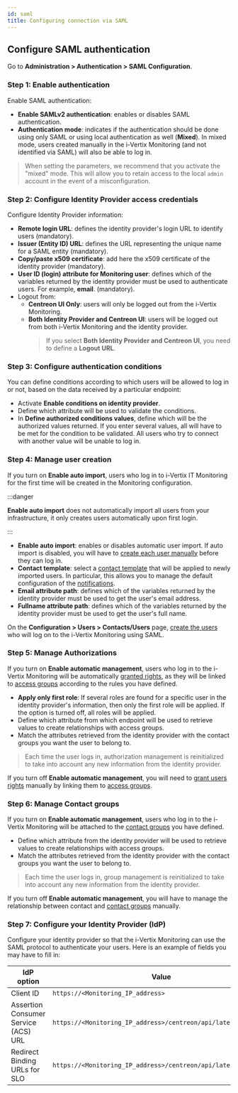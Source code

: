 ```yaml
---
id: saml
title: Configuring connection via SAML
---
```


## Configure SAML authentication

Go to **Administration > Authentication > SAML Configuration**.

### Step 1: Enable authentication

Enable SAML authentication:

- **Enable SAMLv2 authentication**: enables or disables SAML authentication.
- **Authentication mode**: indicates if the authentication should be done using only SAML or using local
  authentication as well (**Mixed**). In mixed mode, users created manually in the i-Vertix Monitoring (and not identified via SAML)
  will also be able to log in.

> When setting the parameters, we recommend that you activate the "mixed" mode. This will allow you to retain access to
> the local `admin` account in the event of a misconfiguration.

### Step 2: Configure Identity Provider access credentials

Configure Identity Provider information:

- **Remote login URL**: defines the identity provider's login URL to identify users (mandatory).
- **Issuer (Entity ID) URL**: defines the URL representing the unique name for a SAML entity (mandatory).
- **Copy/paste x509 certificate**: add here the x509 certificate of the identity provider (mandatory).
- **User ID (login) attribute for Monitoring user**: defines which of the variables returned by the identity provider
  must be used to authenticate users. For example, **email**. (mandatory).
- Logout from:
  - **Centreon UI Only**: users will only be logged out from the i-Vertix Monitoring.
  - **Both Identity Provider and Centreon UI**:  users will be logged out from both i-Vertix Monitoring and the identity provider.
    > If you select **Both Identity Provider and Centreon UI**, you need to define a **Logout URL**.

### Step 3: Configure authentication conditions

You can define conditions according to which users will be allowed to log in or not, based on the data received by a
particular endpoint:

  - Activate **Enable conditions on identity provider**.
  - Define which attribute will be used to validate the conditions.
  - In **Define authorized conditions values**, define which will be the authorized values returned.
    If you enter several values, all will have to be met for the condition to be validated. All users who try to connect
    with another value will be unable to log in.

### Step 4: Manage user creation

<Tabs groupId="sync">
<TabItem value="Users automatic management" label="Automatic management">

If you turn on **Enable auto import**, users who log in to i-Vertix IT Monitoring for the first time will be created in the Monitoring
configuration.

:::danger

**Enable auto import** does not automatically import all users from your infrastructure, it only creates users automatically upon first login.

:::

- **Enable auto import**: enables or disables automatic user import.  If auto import is disabled, you will have to
  [create each user manually](../../managing-users-contacts/create-users-manually.md) before they can log in.
- **Contact template**: select a [contact template](../../managing-users-contacts/contact-templates.md) that will be
  applied to newly imported users. In particular, this allows you to manage the default configuration of the
  [notifications](../../events-alerts/managing-notifications/configuring-notification.md).
- **Email attribute path**: defines which of the variables returned by the identity provider must be used to get the
  user's email address.
- **Fullname attribute path**: defines which of the variables returned by the identity provider must be used to get the
  user's full name.

</TabItem>
<TabItem value="Users manual management" label="Manual management">

On the **Configuration > Users > Contacts/Users** page, [create the users](../../managing-users-contacts/create-users-manually.md)
who will log on to the i-Vertix Monitoring using SAML.

</TabItem>
</Tabs>

### Step 5: Manage Authorizations

<Tabs groupId="sync">
<TabItem value="Role automatic management" label="Automatic management">

If you turn on **Enable automatic management**, users who log in to the i-Vertix Monitoring will be automatically
  [granted rights](../../managing-users-contacts/acl.md#granting-rights-to-a-user), as they will be linked to
  [access groups](../../managing-users-contacts/acl.md#creating-an-access-group) according to the rules you have defined.
  
- **Apply only first role**: If several roles are found for a specific user in the identity provider's information, then
  only the first role will be applied. If the option is turned off, all roles will be applied.
- Define which attribute from which endpoint will be used to retrieve values to create relationships with access groups.
- Match the attributes retrieved from the identity provider with the contact groups you want the user to belong to.

> Each time the user logs in, authorization management is reinitialized to take into account any new information from the
> identity provider.

</TabItem>
<TabItem value="Role manual management" label="Manual management">

If you turn off **Enable automatic management**, you will need to [grant users rights](../../managing-users-contacts/acl.md)
manually by linking them to [access groups](../../managing-users-contacts/acl.md#creating-an-access-group).

</TabItem>
</Tabs>

### Step 6: Manage Contact groups

<Tabs groupId="sync">
<TabItem value="Groups automatic management" label="Automatic management">

If you turn on **Enable automatic management**, users who log in to the i-Vertix Monitoring will be attached to the
[contact groups](../../managing-users-contacts/contact-groups.md) you have defined.

- Define which attribute from the identity provider will be used to retrieve values to create relationships with access groups.
- Match the attributes retrieved from the identity provider with the contact groups you want the user to belong to.

> Each time the user logs in, group management is reinitialized to take into account any new information from the identity provider.

</TabItem>
<TabItem value="Groups manual management" label="Manual management">

If you turn off **Enable automatic management**, you will have to manage the relationship between contact and
[contact groups](../../managing-users-contacts/contact-groups.md) manually.

</TabItem>
</Tabs>

### Step 7: Configure your Identity Provider (IdP)

Configure your identity provider so that the i-Vertix Monitoring can use the SAML protocol to authenticate your
users. Here is an example of fields you may have to fill in:

| IdP option                           | Value                                                 |
|--------------------------------------|----------------------------------------------------------------|
| Client ID                            | `https://<Monitoring_IP_address>`                                  |
| Assertion Consumer Service (ACS) URL | `https://<Monitoring_IP_address>/centreon/api/latest/saml/acs`     |
| Redirect Binding URLs for SLO        | `https://<Monitoring_IP_address>/centreon/api/latest/saml/sls`     |
